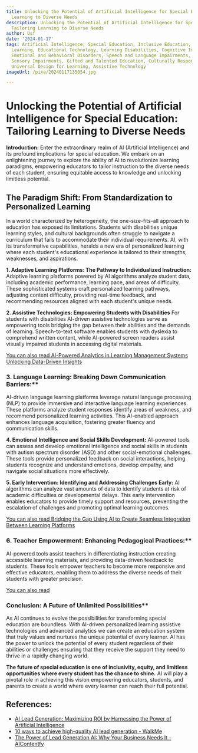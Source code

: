 ```yaml
---
title: Unlocking the Potential of Artificial Intelligence for Special Education Tailoring
  Learning to Diverse Needs
description: Unlocking the Potential of Artificial Intelligence for Special Education
  Tailoring Learning to Diverse Needs
author: Usf
date: '2024-01-17'
tags: Artificial Intelligence, Special Education, Inclusive Education, Personalized
  Learning, Educational Technology, Learning Disabilities, Cognitive Impairments,
  Emotional and Behavioral Disorders, Speech and Language Impairments, Physical Impairments,
  Sensory Impairments, Gifted and Talented Education, Culturally Responsive Teaching,
  Universal Design for Learning, Assistive Technology
imageUrl: /pixa/20240117135054.jpg

---
```

# Unlocking the Potential of Artificial Intelligence for Special Education: Tailoring Learning to Diverse Needs


**Introduction:**
Enter  the extraordinary realm of  AI (Artificial Intelligence) and its profound implications for special education. We embark  on  an  enlightening journey to explore the ability of AI to revolutionize learning paradigms, empowering educators to tailor instruction to the diverse needs  of  each student, ensuring equitable access to knowledge and unlocking limitless potential. 

## The Paradigm Shift: From Standardization to Personalized Learning
In  a world characterized by heterogeneity, the one-size-fits-all approach to education has  exposed its limitations. Students with disabilities  unique learning styles, and cultural backgrounds often struggle to navigate a curriculum that fails to accommodate their  individual requirements. AI, with its transformative capabilities,  heralds  a new era of personalized learning where each student's educational experience  is tailored to their  strengths,  weaknesses, and aspirations. 

**1. Adaptive Learning Platforms: The Pathway to Individualized Instruction:**
Adaptive learning platforms powered by AI algorithms analyze student data, including academic performance, learning pace, and areas  of difficulty. These sophisticated  systems craft personalized learning pathways, adjusting content difficulty, providing real-time  feedback, and  recommending resources aligned with each  student's unique needs. 

**2. Assistive Technologies: Empowering Students with Disabilities**
For students with disabilities AI-driven assistive technologies serve as empowering  tools bridging the gap  between their abilities and the demands of learning. Speech-to-text software enables students with dyslexia to comprehend written content, while AI-powered  screen readers assist visually  impaired students in accessing  digital materials. 

[You can also read  AI-Powered Analytics in Learning Management Systems Unlocking Data-Driven Insights](AI-Powered%20Analytics%20in%20Learning%20Management%20Systems%20Unlocking%20Data-Driven%20Insights)


### 3. Language Learning:  Breaking Down Communication Barriers:**
AI-driven language learning platforms leverage natural language processing (NLP) to provide immersive and interactive language  learning  experiences. These platforms  analyze student  responses identify areas of weakness, and recommend personalized  learning activities. This AI-enabled approach  enhances language acquisition, fostering  greater fluency and communication skills.  

**4. Emotional Intelligence and Social Skills Development:**
AI-powered tools can assess and develop  emotional intelligence and social skills in  students with autism spectrum disorder (ASD) and other social-emotional challenges. These tools provide personalized feedback on social interactions, helping students recognize and understand emotions, develop empathy, and navigate social situations more effectively. 

**5.  Early Intervention: Identifying  and Addressing Challenges Early:**
AI algorithms can analyze vast amounts of data to identify students at risk  of academic difficulties or developmental delays. This early intervention enables educators to provide timely support and resources, preventing the escalation  of challenges and promoting optimal  learning outcomes. 

[You can also read Bridging the Gap  Using AI to Create Seamless Integration Between Learning Platforms](Bridging%20the%20Gap%20Using%20AI%20to%20Create%20Seamless%20Integration%20Between%20Learning%20Platforms)


### 6. Teacher Empowerment: Enhancing Pedagogical Practices:**
AI-powered tools assist teachers in differentiating instruction creating accessible learning materials, and providing data-driven feedback to students. These tools empower teachers to become more responsive and effective educators, enabling them to address the diverse needs of their students with greater  precision.

[You can also read ]()


### Conclusion: A Future of  Unlimited Possibilities**
As AI continues  to evolve the possibilities for transforming special education are boundless. With  AI-driven personalized learning assistive technologies and advanced analytics we can create an education system that truly values  and nurtures the unique potential of every learner. AI  has  the  power to unlock the potential of every student  regardless of their abilities or challenges ensuring that they receive the support they need to thrive in a rapidly changing world. 

**The future of special education is one of inclusivity, equity, and  limitless  opportunities where every student has the chance to shine.** AI  will play a pivotal role in achieving  this vision empowering  educators, students, and parents to create a world where every learner can reach their full potential.

## References:
- [AI Lead Generation: Maximizing ROI by Harnessing the Power of Artificial Intelligence](https://outgrowco.medium.com/ai-lead-generation-maximizing-roi-by-harnessing-the-power-of-artificial-intelligence-20cc72c73479)
- [10 ways to achieve high-quality AI lead generation - WalkMe](https://www.walkme.com/blog/ai-lead-generation/)
- [The Power of Lead Generation AI: Why Your Business Needs It - AIContentfy](https://aicontentfy.com/en/blog/power-of-lead-generation-ai-why-business-needs-it)
